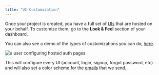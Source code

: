 ```yaml
---
title: "UI Customization"
---
```


Once your project is created, you have a full set of [UIs](/overview/hosted-pages) that are hosted on your behalf.
To customize them, go to the **Look & Feel** section of your dashboard.

You can also see a demo of the types of customizations you can do, [here](https://demo.propelauth.com).

![a user configuring hosted auth pages](/images/configure-2.png)

This will configure every UI (account, login, signup, forgot password, etc) and will also set a color scheme for the
[emails](/overview/emails) that we send.